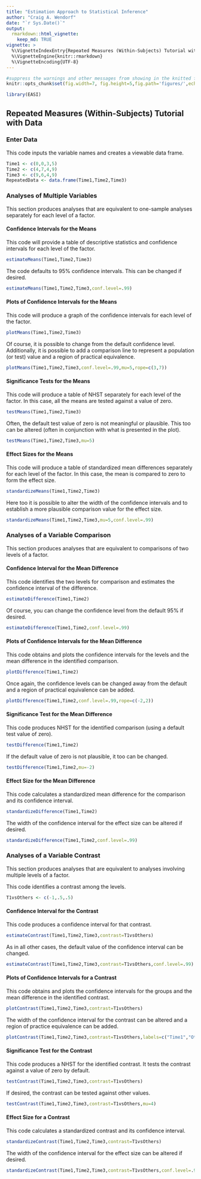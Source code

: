 ```yaml
---
title: "Estimation Approach to Statistical Inference"
author: "Craig A. Wendorf"
date: "`r Sys.Date()`"
output: 
  rmarkdown::html_vignette:
    keep_md: TRUE
vignette: >
  %\VignetteIndexEntry{Repeated Measures (Within-Subjects) Tutorial with Data}
  %\VignetteEngine{knitr::rmarkdown}
  %\VignetteEncoding{UTF-8}
---
```


```r
#suppress the warnings and other messages from showing in the knitted file.
knitr::opts_chunk$set(fig.width=7, fig.height=5,fig.path='figures/',echo=TRUE,warning=FALSE,message=FALSE)
```

```r
library(EASI)
```

## Repeated Measures (Within-Subjects) Tutorial with Data

### Enter Data

This code inputs the variable names and creates a viewable data frame.
```r
Time1 <- c(0,0,3,5)
Time2 <- c(4,7,4,9)
Time3 <- c(9,6,4,9)
RepeatedData <- data.frame(Time1,Time2,Time3)
```
 
### Analyses of Multiple Variables

This section produces analyses that are equivalent to one-sample analyses separately for each level of a factor.

#### Confidence Intervals for the Means

This code will provide a table of descriptive statistics and confidence intervals for each level of the factor.
```r
estimateMeans(Time1,Time2,Time3)
```

The code defaults to 95% confidence intervals. This can be changed if desired.
```r
estimateMeans(Time1,Time2,Time3,conf.level=.99)
```

#### Plots of Confidence Intervals for the Means

This code will produce a graph of the confidence intervals for each level of the factor.
```r
plotMeans(Time1,Time2,Time3)
```

Of course, it is possible to change from the default confidence level. Additionally, it is possible to add a comparison line to represent a population (or test) value and a region of practical equivalence.
```r
plotMeans(Time1,Time2,Time3,conf.level=.99,mu=5,rope=c(3,7))
```

#### Significance Tests for the Means

This code will produce a table of NHST separately for each level of the factor. In this case, all the means are tested against a value of zero.
```r
testMeans(Time1,Time2,Time3)
```

Often, the default test value of zero is not meaningful or plausible. This too can be altered (often in conjunction with what is presented in the plot).
```r
testMeans(Time1,Time2,Time3,mu=5)
```

#### Effect Sizes for the Means

This code will produce a table of standardized mean differences separately for each level of the factor. In this case, the mean is compared to zero to form the effect size.
```r
standardizeMeans(Time1,Time2,Time3)
```

Here too it is possible to alter the width of the confidence intervals and to establish a more plausible comparison value for the effect size.
```r
standardizeMeans(Time1,Time2,Time3,mu=5,conf.level=.99)
```

### Analyses of a Variable Comparison

This section produces analyses that are equivalent to comparisons of two levels of a factor.

#### Confidence Interval for the Mean Difference

This code identifies the two levels for comparison and estimates the confidence interval of the difference.
```r
estimateDifference(Time1,Time2)
```

Of course, you can change the confidence level from the default 95% if desired.
```r
estimateDifference(Time1,Time2,conf.level=.99)
```

#### Plots of Confidence Intervals for the Mean Difference

This code obtains and plots the confidence intervals for the levels and the mean difference in the identified comparison.
```r
plotDifference(Time1,Time2)
```

Once again, the confidence levels can be changed away from the default and a region of practical equivalence can be added.
```r
plotDifference(Time1,Time2,conf.level=.99,rope=c(-2,2))
```

#### Significance Test for the Mean Difference

This code produces NHST for the identified comparison (using a default test value of zero).
```r
testDifference(Time1,Time2)
```

If the default value of zero is not plausible, it too can be changed.
```r
testDifference(Time1,Time2,mu=-2)
```

#### Effect Size for the Mean Difference

This code calculates a standardized mean difference for the comparison and its confidence interval.
```r
standardizeDifference(Time1,Time2)
```

The width of the confidence interval for the effect size can be altered if desired.
```r
standardizeDifference(Time1,Time2,conf.level=.99)
```

### Analyses of a Variable Contrast

This section produces analyses that are equivalent to analyses involving multiple levels of a factor.

This code identifies a contrast among the levels.
```r
T1vsOthers <- c(-1,.5,.5)
```

#### Confidence Interval for the Contrast

This code produces a confidence interval for that contrast.
```r
estimateContrast(Time1,Time2,Time3,contrast=T1vsOthers)
```

As in all other cases, the default value of the confidence interval can be changed.
```r
estimateContrast(Time1,Time2,Time3,contrast=T1vsOthers,conf.level=.99)
```

#### Plots of Confidence Intervals for a Contrast

This code obtains and plots the confidence intervals for the groups and the mean difference in the identified contrast.
```r
plotContrast(Time1,Time2,Time3,contrast=T1vsOthers)
````

The width of the confidence interval for the contrast can be altered and a region of practice equivalence can be added.
```r
plotContrast(Time1,Time2,Time3,contrast=T1vsOthers,labels=c("Time1","Others"),conf.level=.99,rope=c(-2,2))
```

#### Significance Test for the Contrast

This code produces a NHST for the identified contrast. It tests the contrast against a value of zero by default.
```r
testContrast(Time1,Time2,Time3,contrast=T1vsOthers)
```

If desired, the contrast can be tested against other values.
```r
testContrast(Time1,Time2,Time3,contrast=T1vsOthers,mu=4)
```

#### Effect Size for a Contrast

This code calculates a standardized contrast and its confidence interval.
```r
standardizeContrast(Time1,Time2,Time3,contrast=T1vsOthers)
```

The width of the confidence interval for the effect size can be altered if desired.
```r
standardizeContrast(Time1,Time2,Time3,contrast=T1vsOthers,conf.level=.99)
```
